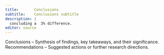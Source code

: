```yaml
---
title:       Conclusions
subtitle:    Conclusions subtitle
description: |
  concluding a  3% difference.
editor: source
---
```


Conclusions – Synthesis of findings, key takeaways, and their significance.
Recommendations – Suggested actions or further research directions.

